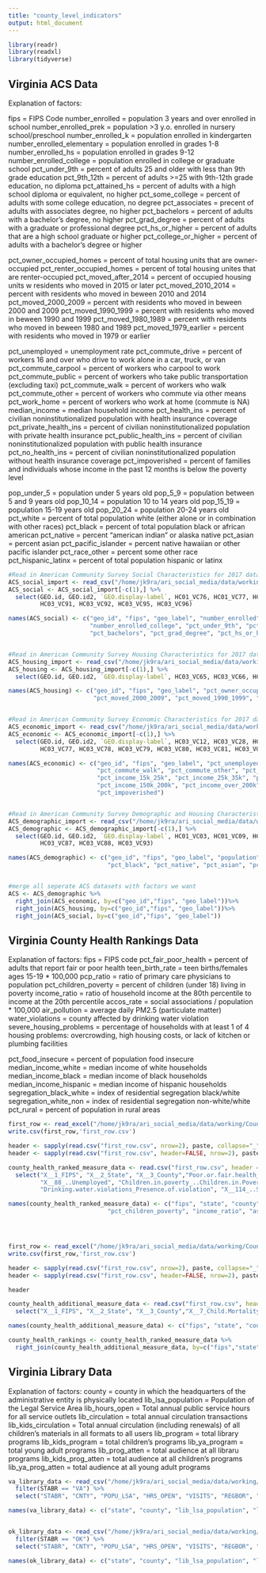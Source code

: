 ```yaml
---
title: "county_level_indicators"
output: html_document
---
```


```r
library(readr)
library(readxl)
library(tidyverse)
```

## Virginia ACS Data

Explanation of factors:

fips = FIPS Code
number_enrolled = population 3 years and over enrolled in school
number_enrolled_prek = population >3 y.o. enrolled in nursery school/preschool
number_enrolled_k = population enrolled in kindergarten
number_enrolled_elementary = population enrolled in grades 1-8
number_enrolled_hs = population enrolled in grades 9-12
number_enrolled_college = population enrolled in college or graduate school
pct_under_9th = percent of adults 25 and older with less than 9th grade education
pct_9th_12th = percent of adults >=25 with 9th-12th grade education, no diploma
pct_attained_hs = percent of adults with a high school diploma or equivalent, no higher
pct_some_college = percent of adults with some college education, no degree
pct_associates = precent of adults with associates degree, no higher
pct_bachelors = percent of adults with a bachelor's degree, no higher
pct_grad_degree = percent of adults with a graduate or professional degree
pct_hs_or_higher = percent of adults that are a high school graduate or higher
pct_college_or_higher = percent of adults with a bachelor's degree or higher

pct_owner_occupied_homes = percent of total housing units that are owner-occupied
pct_renter_occupied_homes = percent of total housing unites that are renter-occupied
pct_moved_after_2014 = percent of occupied housing units w residents who moved in 2015 or later
pct_moved_2010_2014 = percent with residents who moved in beween 2010 and 2014
pct_moved_2000_2009 = percent with residents who moved in beween 2000 and 2009
pct_moved_1990_1999 = percent with residents who moved in beween 1990 and 1999
pct_moved_1980_1989 = percent with residents who moved in beween 1980 and 1989
pct_moved_1979_earlier = percent with residents who moved in 1979 or earlier

pct_unemployed = unemployment rate
pct_commute_drive = percent of workers 16 and over who drive to work alone in a car, truck, or van
pct_commute_carpool = percent of workers who carpool to work
pct_commute_public = percent of workers who take public transportation (excluding taxi)
pct_commute_walk = percent of workers who walk
pct_commute_other = percent of workers who commute via other means
pct_work_home = percent of workers who work at home (commute is NA)
median_income = median household income
pct_health_ins = percent of civilian noninstitutionalized population with health insurance coverage
pct_private_health_ins = percent of civilian noninstitutionalized population with private health insurance
pct_public_health_ins = percent of civilian noninstitutionalized population with public health insurance
pct_no_health_ins = percent of civilian noninstitutionalized population without health insurance coverage
pct_impoverished = percent of families and individuals whose income in the past 12 months is below the poverty level

pop_under_5 = population under 5 years old
pop_5_9 = population between 5 and 9 years old
pop_10_14 = population 10 to 14 years old
pop_15_19 = population 15-19 years old
pop_20_24 = population 20-24 years old
pct_white = percent of total population white (either alone or in combination with other races)
pct_black = percent of total population black or african american
pct_native = percent "american indian" or alaska native
pct_asian = percent asian
pct_pacific_islander = percent native hawaiian or other pacific islander
pct_race_other = percent some other race
pct_hispanic_latinx = percent of total population hispanic or latinx

```r
#Read in American Community Survey Social Characteristics for 2017 dataset
ACS_social_import <- read_csv("/home/jk9ra/ari_social_media/data/working/County_Level/ACS_17_Social_with_ann.csv")
ACS_social <- ACS_social_import[-c(1),] %>%
  select(GEO.id, GEO.id2, `GEO.display-label`, HC01_VC76, HC01_VC77, HC01_VC78, HC01_VC79, HC01_VC80, HC01_VC81, HC03_VC86, HC03_VC87, HC03_VC88, HC03_VC89, HC03_VC90, 
         HC03_VC91, HC03_VC92, HC03_VC95, HC03_VC96)

names(ACS_social) <- c("geo_id", "fips", "geo_label", "number_enrolled", "number_enrolled_prek", "number_enrolled_k", "number_enrolled_elementary", "number_enrolled_hs",
                       "number_enrolled_college", "pct_under_9th", "pct_9th_12th", "pct_attained_hs", "pct_some_college", "pct_associates",
                       "pct_bachelors", "pct_grad_degree", "pct_hs_or_higher", "pct_college_or_higher")


#Read in American Community Survey Housing Characteristics for 2017 dataset
ACS_housing_import <- read_csv("/home/jk9ra/ari_social_media/data/working/County_Level/ACS_17_Housing_with_ann.csv")
ACS_housing <- ACS_housing_import[-c(1),] %>%
  select(GEO.id, GEO.id2, `GEO.display-label`, HC03_VC65, HC03_VC66, HC03_VC75, HC03_VC76, HC03_VC77, HC03_VC78, HC03_VC79, HC03_VC80)

names(ACS_housing) <- c("geo_id", "fips", "geo_label", "pct_owner_occupied_homes", "pct_renter_occupied_homes", "pct_moved_after_2014", "pct_moved_2010_2014",
                        "pct_moved_2000_2009", "pct_moved_1990_1999", "pct_moved_1980_1989", "pct_moved_1979_earlier")


#Read in American Community Survey Economic Characteristics for 2017 dataset
ACS_economic_import <- read_csv("/home/jk9ra/ari_social_media/data/working/County_Level/ACS_17_Economic_with_ann.csv")
ACS_economic <- ACS_economic_import[-c(1),] %>%
  select(GEO.id, GEO.id2, `GEO.display-label`, HC03_VC12, HC03_VC28, HC03_VC29, HC03_VC30, HC03_VC31, HC03_VC32, HC03_VC33, HC01_VC36, HC03_VC75, HC03_VC76, 
         HC03_VC77, HC03_VC78, HC03_VC79, HC03_VC80, HC03_VC81, HC03_VC82, HC03_VC83, HC03_VC84, HC01_VC85, HC03_VC131, HC03_VC132, HC03_VC133, HC03_VC134, HC03_VC161)

names(ACS_economic) <- c("geo_id", "fips", "geo_label", "pct_unemployed", "pct_commute_drive", "pct_commute_carpool", "pct_commute_public", 
                         "pct_commute_walk", "pct_commute_other", "pct_work_home", "commute_time_mean", "pct_income_under_10k", "pct_income_10k_15k",
                         "pct_income_15k_25k", "pct_income_25k_35k", "pct_income_35k_50k", "pct_income_50k_75k", "pct_income_75k_100k", "pct_income_100k_150k",
                         "pct_income_150k_200k", "pct_income_over_200k", "median_income", "pct_health_ins", "pct_private_health_ins", "pct_public_health_ins", "pct_no_health_ins",
                         "pct_impoverished")


#Read in American Community Survey Demographic and Housing Characteristics for 2017 dataset
ACS_demographic_import <- read_csv("/home/jk9ra/ari_social_media/data/working/County_Level/ACS_17_Demographic_Housing_with_ann.csv")
ACS_demographic <- ACS_demographic_import[-c(1),] %>%
  select(GEO.id, GEO.id2, `GEO.display-label`, HC01_VC03, HC01_VC09, HC01_VC10, HC01_VC11, HC01_VC12, HC01_VC13, HC03_VC83, HC03_VC84, HC03_VC85, HC03_VC86,
         HC03_VC87, HC03_VC88, HC03_VC93)

names(ACS_demographic) <- c("geo_id", "fips", "geo_label", "population", "pop_under_5", "pop_5_9", "pop_10_14", "pop_15_19", "pop_20_24", "pct_white",
                            "pct_black", "pct_native", "pct_asian", "pct_pacific_islander", "pct_race_other", "pct_hispanic_latinx")


#merge all seperate ACS datasets with factors we want 
ACS <- ACS_demographic %>%
  right_join(ACS_economic, by=c("geo_id","fips", "geo_label"))%>%
  right_join(ACS_housing, by=c("geo_id","fips", "geo_label"))%>%
  right_join(ACS_social, by=c("geo_id","fips", "geo_label"))
```


## Virginia County Health Rankings Data

Explanation of factors:
fips = FIPS code
pct_fair_poor_health = percent of adults that report fair or poor health
teen_birth_rate = teen births/females ages 15-19 * 100,000
pcp_ratio = ratio of primary care physicians to population
pct_children_poverty = percent of children (under 18) living in poverty
income_ratio = ratio of household income at the 80th percentile to income at the 20th percentile
accos_rate = social associations / population * 100,000
air_pollution = average daily PM2.5 (particulate matter)
water_violations = county affected by drinking water violation
severe_housing_problems = percentage of households with at least 1 of 4 housing problems: overcrowding, high housing costs, or lack of kitchen or plumbing facilities

pct_food_insecure = percent of population food insecure
median_income_white = median income of white households
median_income_black = median income of black households
median_income_hispanic = median income of hispanic households
segregation_black_white = index of residential segregation black/white
segregation_white_non = index of residential segregation non-white/white
pct_rural = percent of population in rural areas


```r
first_row <- read_excel("/home/jk9ra/ari_social_media/data/working/County_Level/2017_County_Health_Rankings_Virginia_Data-v2.xls", sheet = 4)
write.csv(first_row,'first_row.csv')

header <- sapply(read.csv("first_row.csv", nrow=2), paste, collapse="_")
header <- sapply(read.csv("first_row.csv", header=FALSE, nrow=2), paste, collapse="_")

county_health_ranked_measure_data <- read.csv("first_row.csv", header = FALSE, skip=2, col.names=header) %>% 
  select("X__1_FIPS", "X__2_State", "X__3_County","Poor.or.fair.health_..Fair.Poor", "X__45_Teen.Birth.Rate", "X__54_PCP.Ratio", "X__62_Preventable.Hosp..Rate",
         "X__88_..Unemployed", "Children.in.poverty_..Children.in.Poverty", "X__97_Income.Ratio", "X__104_Association.Rate", "Air.pollution...particulate.matter_Average.Daily.PM2.5",
         "Drinking.water.violations_Presence.of.violation", "X__114_..Severe.Housing.Problems", "X__124_..Long.Commute...Drives.Alone")

names(county_health_ranked_measure_data) <- c("fips", "state", "county", "pct_fair_poor_health", "teen_birth_rate", "pcp_ratio", "preventable_hosp_rate", "pct_unemployed",
                            "pct_children_poverty", "income_ratio", "assoc_rate", "air_pollution", "water_violations", "severe_housing_problems", "drive_along_long_commute")




first_row <- read_excel("/home/jk9ra/ari_social_media/data/working/County_Level/2017_County_Health_Rankings_Virginia_Data-v2.xls", sheet = 5)
write.csv(first_row,'first_row.csv')

header <- sapply(read.csv("first_row.csv", nrow=2), paste, collapse="_")
header <- sapply(read.csv("first_row.csv", header=FALSE, nrow=2), paste, collapse="_")

header

county_health_additional_measure_data <- read.csv("first_row.csv", header = FALSE, skip=2, col.names=header) %>% 
  select("X__1_FIPS", "X__2_State", "X__3_County","X__7_Child.Mortality.Rate", "X__10_Infant.Mortality.Rate", "X__20_..Food.Insecure", "X__37_Household.Income..white.alone.", "X__38_Household.Income..black.alone.", "X__39_Household.income..Hispanic.", "Residential.segregation...black.white_Segregation.index", "Residential.segregation...non.white.white_Segregation.Index", "X__65_..Rural")

names(county_health_additional_measure_data) <- c("fips", "state", "county", "child_mortality_rate", "infant_mortality_rate", "pct_food_insecure", "median_income_white", "median_income_black", "median_income_hispanic", "segregation_black_white", "segregation_white_non", "pct_rural")

county_health_rankings <- county_health_ranked_measure_data %>%
  right_join(county_health_additional_measure_data, by=c("fips","state", "county"))

```


## Virginia Library Data

Explanation of factors:
county = county in which the headquarters of the administrative entity is physically located
lib_lsa_population = Population of the Legal Service Area
lib_hours_open = Total annual public service hours for all service outlets
lib_circulation = total annual circulation transactions
lib_kids_circulation = Total annual circulation (including renewals) of all children's materials in all formats to all users
lib_program = total library programs
lib_kids_program = total children's programs
lib_ya_program = total young adult programs
lib_prog_atten = total audience at all libraru programs
lib_kids_prog_atten = total audience at all children's programs
lib_ya_prog_atten = total audience at all young adult programs

```r
va_library_data <- read_csv("/home/jk9ra/ari_social_media/data/working/County_Level/va_library_data.csv") %>%
  filter(STABR == "VA") %>%
  select("STABR", "CNTY", "POPU_LSA", "HRS_OPEN", "VISITS", "REGBOR", "TOTCIR", "KIDCIRCL", "TOTPRO", "KIDPRO", "YAPRO", "TOTATTEN", "KIDATTEN", "YAATTEN")

names(va_library_data) <- c("state", "county", "lib_lsa_population", "lib_hours_open", "lib_yearly_visits", "lib_registered_users", "lib_circulation", "lib_kids_circulation", "lib_program", "lib_kids_program", "lib_ya_program", "lib_prog_atten", "lib_kids_prog_atten", "lib_ya_prog_atten")


ok_library_data <- read_csv("/home/jk9ra/ari_social_media/data/working/County_Level/va_library_data.csv") %>%
  filter(STABR == "OK") %>%
  select("STABR", "CNTY", "POPU_LSA", "HRS_OPEN", "VISITS", "REGBOR", "TOTCIR", "KIDCIRCL", "TOTPRO", "KIDPRO", "YAPRO", "TOTATTEN", "KIDATTEN", "YAATTEN")

names(ok_library_data) <- c("state", "county", "lib_lsa_population", "lib_hours_open", "lib_yearly_visits", "lib_registered_users", "lib_circulation", "lib_kids_circulation", "lib_program", "lib_kids_program", "lib_ya_program", "lib_prog_atten", "lib_kids_prog_atten", "lib_ya_prog_atten")
```

